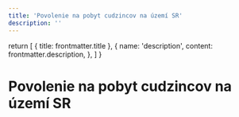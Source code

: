 ```yaml
---
title: 'Povolenie na pobyt cudzincov na území SR'
description: ''
---
```


  return [
    { title: frontmatter.title },
    {
      name: 'description',
      content: frontmatter.description,
    },
  ]
}

# Povolenie na pobyt cudzincov na území SR
